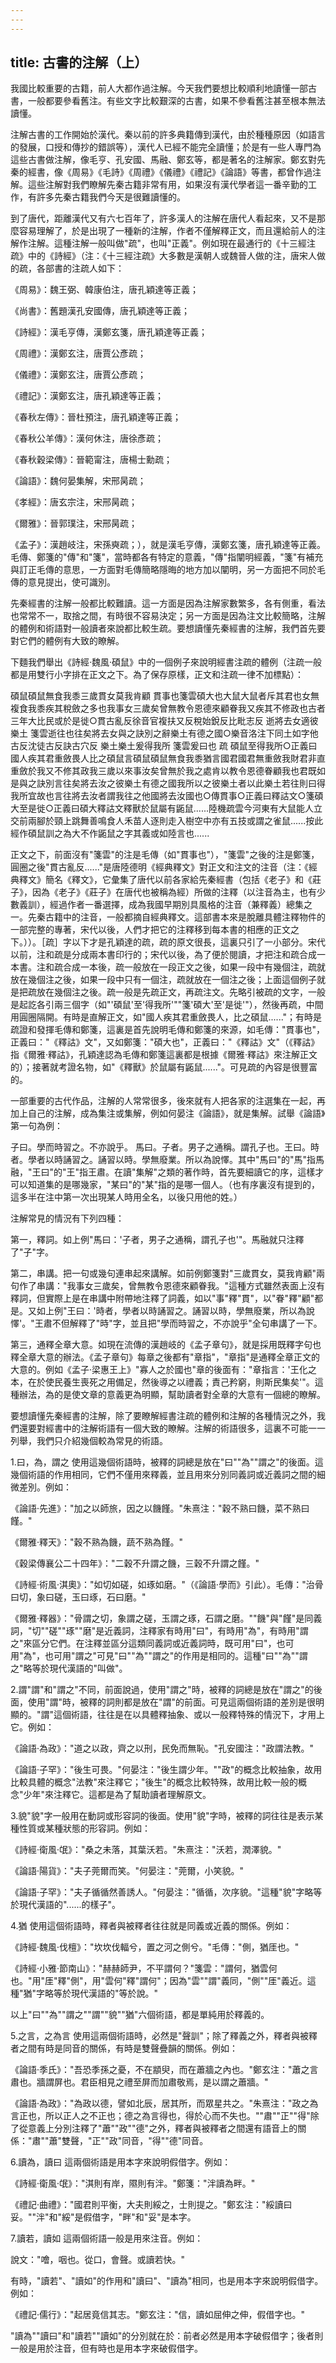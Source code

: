 ```yaml
---
---
---
```

title: 古書的注解（上）
---



我國比較重要的古籍，前人大都作過注解。今天我們要想比較順利地讀懂一部古書，一般都要參看舊注。有些文字比較艱深的古書，如果不參看舊注甚至根本無法讀懂。

注解古書的工作開始於漢代。秦以前的許多典籍傳到漢代，由於種種原因（如語言的發展，口授和傳抄的錯誤等），漢代人已經不能完全讀懂；於是有一些人專門為這些古書做注解，像毛亨、孔安國、馬融、鄭玄等，都是著名的注解家。鄭玄對先秦的經書，像《周易》《毛詩》《周禮》《儀禮》《禮記》《論語》等書，都曾作過注解。這些注解對我們瞭解先秦古籍非常有用，如果沒有漢代學者這一番辛勤的工作，有許多先秦古籍我們今天是很難讀懂的。

到了唐代，距離漢代又有六七百年了，許多漢人的注解在唐代人看起來，又不是那麼容易理解了，於是出現了一種新的注解，作者不僅解釋正文，而且還給前人的注解作注解。這種注解一般叫做"疏"，也叫"正義"。例如現在最通行的《十三經注疏》中的《詩經》（注：《十三經注疏》大多數是漢朝人或魏晉人做的注，唐宋人做的疏，各部書的注疏人如下：

《周易》：魏王弼、韓康伯注，唐孔穎達等正義；

《尚書》：舊題漢孔安國傳，唐孔穎達等正義；

《詩經》：漢毛亨傳，漢鄭玄箋，唐孔穎達等正義；

《周禮》：漢鄭玄注，唐賈公彥疏；

《儀禮》：漢鄭玄注，唐賈公彥疏；

《禮記》：漢鄭玄注，唐孔穎達等正義；

《春秋左傳》：晉杜預注，唐孔穎達等正義；

《春秋公羊傳》：漢何休注，唐徐彥疏；

《春秋穀梁傳》：晉範甯注，唐楊士勳疏；

《論語》：魏何晏集解，宋邢昺疏；

《孝經》：唐玄宗注，宋邢昺疏；

《爾雅》：晉郭璞注，宋邢昺疏；

《孟子》：漢趙岐注，宋孫奭疏；），就是漢毛亨傳，漢鄭玄箋，唐孔穎達等正義。毛傳、鄭箋的"傳"和"箋"，當時都各有特定的意義，"傳"指闡明經義，"箋"有補充與訂正毛傳的意思，一方面對毛傳簡略隱晦的地方加以闡明，另一方面把不同於毛傳的意見提出，使可識別。

先秦經書的注解一般都比較難讀。這一方面是因為注解家數繁多，各有側重，看法也常常不一，取捨之間，有時很不容易決定；另一方面是因為注文比較簡略，注解的體例和術語對一般讀者來說都比較生疏。要想讀懂先秦經書的注解，我們首先要對它們的體例有大致的瞭解。

下麵我們舉出《詩經·魏風·碩鼠》中的一個例子來說明經書注疏的體例（注疏一般都是用雙行小字排在正文之下。為了保存原樣，正文和注疏一律不加標點）：

碩鼠碩鼠無食我黍三歲貫女莫我肯顧 貫事也箋雲碩大也大鼠大鼠者斥其君也女無複食我黍疾其稅斂之多也我事女三歲矣曾無教令恩德來顧眷我又疾其不修政也古者三年大比民或於是徙○貫古亂反徐音官複扶又反稅始銳反比毗志反 逝將去女適彼樂土 箋雲逝往也往矣將去女與之訣別之辭樂土有德之國○樂音洛注下同土如字他古反沈徒古反訣古穴反 樂土樂土爰得我所 箋雲爰曰也 疏 碩鼠至得我所○正義曰國人疾其君重斂畏人比之碩鼠言碩鼠碩鼠無食我黍猶言國君國君無重斂我財君非直重斂於我又不修其政我三歲以來事汝矣曾無於我之處肯以教令恩德眷顧我也君既如是與之訣別言往矣將去汝之彼樂土有德之國我所以之彼樂土者以此樂土若往則曰得我所宜故也言往將去汝者謂我往之他國將去汝國也○傳貫事○正義曰釋詁文○箋碩大至是徙○正義曰碩大釋詁文釋獸於鼠屬有鼫鼠......陸機疏雲今河東有大鼠能人立交前兩腳於頸上跳舞善鳴食人禾苗人逐則走入樹空中亦有五技或謂之雀鼠......按此經作碩鼠訓之為大不作鼫鼠之字其義或如陸言也......

正文之下，前面沒有"箋雲"的注是毛傳（如"貫事也"），"箋雲"之後的注是鄭箋，圓圈之後"貫古亂反......"是唐陸德明《經典釋文》對正文和注文的注音（注：《經典釋文》簡名《釋文》，它彙集了唐代以前各家給先秦經書（包括《老子》和《莊子》，因為《老子》《莊子》在唐代也被稱為經）所做的注釋（以注音為主，也有少數義訓），經過作者一番選擇，成為我國早期別具風格的注音（兼釋義）總集之一。先秦古籍中的注音，一般都摘自經典釋文。這部書本來是脫離具體注釋物件的一部完整的專著，宋代以後，人們才把它的注釋移到每本書的相應的正文之下。））。［疏］字以下才是孔穎達的疏，疏的原文很長，這裏只引了一小部分。宋代以前，注和疏是分成兩本書印行的；宋代以後，為了便於閱讀，才把注和疏合成一本書。注和疏合成一本後，疏一般放在一段正文之後，如果一段中有幾個注，疏就放在幾個注之後，如果一段中只有一個注，疏就放在一個注之後；上面這個例子就是把疏放在幾個注之後。疏一般是先疏正文，再疏注文。先略引被疏的文字，一般是起訖各引兩三個字（如"'碩鼠'至'得我所'""箋'碩大'至'是徙'"），然後再疏，中間用圓圈隔開。有時是直解正文，如"國人疾其君重斂畏人，比之碩鼠......"；有時是疏證和發揮毛傳和鄭箋，這裏是首先說明毛傳和鄭箋的來源，如毛傳："貫事也"，正義曰："《釋詁》文"，又如鄭箋："碩大也"，正義曰："《釋詁》文"（《釋詁》指《爾雅·釋詁》，孔穎達認為毛傳和鄭箋這裏都是根據《爾雅·釋詁》來注解正文的）；接著就考證名物，如"《釋獸》於鼠屬有鼫鼠......"。可見疏的內容是很豐富的。

一部重要的古代作品，注解的人常常很多，後來就有人把各家的注選集在一起，再加上自己的注解，成為集注或集解，例如何晏注《論語》，就是集解。試舉《論語》第一句為例：

子曰。學而時習之。不亦說乎。 馬曰。子者。男子之通稱。謂孔子也。王曰。時者。學者以時誦習之。誦習以時。學無廢業。所以為說懌。其中"馬曰"的"馬"指馬融，"王曰"的"王"指王肅。在讀"集解"之類的著作時，首先要細讀它的序，這樣才可以知道集的是哪幾家，"某曰"的"某"指的是哪一個人。（也有序裏沒有提到的，這多半在注中第一次出現某人時用全名，以後只用他的姓。）

注解常見的情況有下列四種：

第一，釋詞。如上例"馬曰：'子者，男子之通稱，謂孔子也'"。馬融就只注釋了"子"字。

第二，串講。把一句或幾句連串起來講解。如前例鄭箋對"三歲貫女，莫我肯顧"兩句作了串講："我事女三歲矣，曾無教令恩德來顧眷我。"這種方式雖然表面上沒有釋詞，但實際上是在串講中附帶地注釋了詞義，如以"事"釋"貫"，以"眷"釋"顧"都是。又如上例"王曰：'時者，學者以時誦習之。誦習以時，學無廢業，所以為說懌'。"王肅不但解釋了"時"字，並且把"學而時習之，不亦說乎"全句串講了一下。

第三，通釋全章大意。如現在流傳的漢趙岐的《孟子章句》，就是採用既釋字句也釋全章大意的辦法。《孟子章句》每章之後都有"章指"，"章指"是通釋全章正文的大意的。例如《孟子·梁惠王上》"寡人之於國也"章的後面有："章指言：'王化之本，在於使民養生喪死之用備足，然後導之以禮義；責己矜窮，則斯民集矣'"。這種辦法，為的是使文章的意義更為明顯，幫助讀者對全章的大意有一個總的瞭解。

要想讀懂先秦經書的注解，除了要瞭解經書注疏的體例和注解的各種情況之外，我們還要對經書中的注解術語有一個大致的瞭解。注解的術語很多，這裏不可能一一列舉，我們只介紹幾個較為常見的術語。

1.曰，為，謂之 使用這幾個術語時，被釋的詞總是放在"曰""為""謂之"的後面。這幾個術語的作用相同，它們不僅用來釋義，並且用來分別同義詞或近義詞之間的細微差別。例如：

《論語·先進》："加之以師旅，因之以饑饉。"朱熹注："穀不熟曰饑，菜不熟曰饉。"

《爾雅·釋天》："穀不熟為饑，蔬不熟為饉。"

《穀梁傳襄公二十四年》："二穀不升謂之饑，三穀不升謂之饉。"

《詩經·術風·淇奧》："如切如磋，如琢如磨。"（《論語·學而》引此）。毛傳："治骨曰切，象曰磋，玉曰琢，石曰磨。"

《爾雅·釋器》："骨謂之切，象謂之磋，玉謂之琢，石謂之磨。""饑"與"饉"是同義詞，"切""磋""琢""磨"是近義詞，注釋家有時用"曰"，有時用"為"，有時用"謂之"來區分它們。在注釋並區分這類同義詞或近義詞時，既可用"曰"，也可用"為"，也可用"謂之"可見"曰""為""謂之"的作用是相同的。這種"曰""為""謂之"略等於現代漢語的"叫做"。

2.謂"謂"和"謂之"不同，前面說過，使用"謂之"時，被釋的詞總是放在"謂之"的後面，使用"謂"時，被釋的詞則都是放在"謂"的前面。可見這兩個術語的差別是很明顯的。"謂"這個術語，往往是在以具體釋抽象、或以一般釋特殊的情況下，才用上它。例如：

《論語·為政》："道之以政，齊之以刑，民免而無恥。"孔安國注："政謂法教。"

《論語·子罕》："後生可畏。"何晏注："後生謂少年。""政"的概念比較抽象，故用比較具體的概念"法教"來注釋它；"後生"的概念比較特殊，故用比較一般的概念"少年"來注釋它。這都是為了幫助讀者理解原文。

3.貌"貌"字一般用在動詞或形容詞的後面。使用"貌"字時，被釋的詞往往是表示某種性質或某種狀態的形容詞。例如：

《詩經·衛風·氓》："桑之未落，其葉沃若。"朱熹注："沃若，潤澤貌。"

《論語·陽貨》："夫子莞爾而笑。"何晏注："莞爾，小笑貌。"

《論語·子罕》："夫子循循然善誘人。"何晏注："循循，次序貌。"這種"貌"字略等於現代漢語的"......的樣子"。

4.猶 使用這個術語時，釋者與被釋者往往就是同義或近義的關係。例如：

《詩經·魏風·伐檀》："坎坎伐輻兮，置之河之側兮。"毛傳："側，猶厓也。"

《詩經·小雅·節南山》："赫赫師尹，不平謂何？"箋雲："謂何，猶雲何也。"用"厓"釋"側"，用"雲何"釋"謂何"；因為"雲""謂"義同，"側""厓"義近。這種"猶"字略等於現代漢語的"等於說。"

以上"曰""為""謂之""謂""貌""猶"六個術語，都是單純用於釋義的。

5.之言，之為言 使用這兩個術語時，必然是"聲訓"；除了釋義之外，釋者與被釋者之間有時是同音的關係，有時是雙聲疊韻的關係。例如：

《論語·季氏》："吾恐季孫之憂，不在顓臾，而在蕭牆之內也。"鄭玄注："蕭之言肅也。牆謂屏也。君臣相見之禮至屏而加肅敬焉，是以謂之蕭牆。"

《論語·為政》："為政以德，譬如北辰，居其所，而眾星共之。"朱熹注："政之為言正也，所以正人之不正也；德之為言得也，得於心而不失也。""肅""正""得"除了從意義上分別注釋了"蕭""政""德"之外，釋者與被釋者之間還有語音上的關係："肅""蕭"雙聲，"正""政"同音，"得""德"同音。

6.讀為，讀曰 這兩個術語是用本字來說明假借字。例如：

《詩經·衛風·氓》："淇則有岸，隰則有泮。"鄭箋："泮讀為畔。"

《禮記·曲禮》："國君則平衡，大夫則綏之，士則提之。"鄭玄注："綏讀曰妥。""泮"和"綏"是假借字，"畔"和"妥"是本字。

7.讀若，讀如 這兩個術語一般是用來注音。例如：

說文："噲，咽也。從口，會聲。或讀若快。"

有時，"讀若"、"讀如"的作用和"讀曰"、"讀為"相同，也是用本字來說明假借字。例如：

《禮記·儒行》："起居竟信其志。"鄭玄注："信，讀如屈伸之伸，假借字也。"

"讀為""讀曰"和"讀若""讀如"的分別就在於：前者必然是用本字破假借字；後者則一般是用於注音，但有時也是用本字來破假借字。